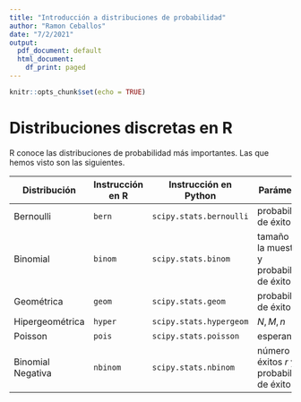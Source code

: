 ```yaml
---
title: "Introducción a distribuciones de probabilidad"
author: "Ramon Ceballos"
date: "7/2/2021"
output:
  pdf_document: default
  html_document:
    df_print: paged
---
```


```r
knitr::opts_chunk$set(echo = TRUE)
```

# Distribuciones discretas en R

R conoce las distribuciones de probabilidad más importantes. Las que hemos visto son las siguientes.

Distribución |  Instrucción en R  |  Instrucción en Python  |  Parámetros                                
--------------------|--------------------|--------------------|--------------------
Bernoulli | `bern` | `scipy.stats.bernoulli` | probabilidad de éxito $p$
Binomial | `binom` | `scipy.stats.binom` | tamaño de la muestra $n$ y probabilidad de éxito $p$
Geométrica | `geom` | `scipy.stats.geom` | probabilidad de éxito $p$
Hipergeométrica | `hyper` | `scipy.stats.hypergeom` | $N,M,n$
Poisson | `pois` | `scipy.stats.poisson` | esperanza $\lambda$
Binomial Negativa | `nbinom` | `scipy.stats.nbinom` | número de éxitos $r$ y probabilidad de éxito $p$
